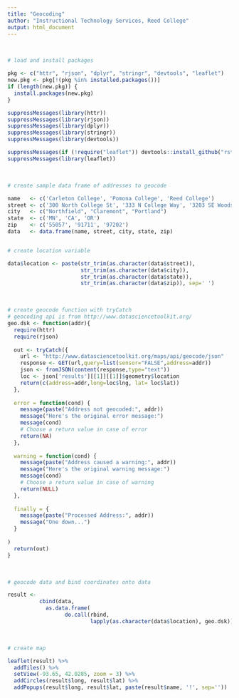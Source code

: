 ```yaml
---
title: "Geocoding"
author: "Instructional Technology Services, Reed College"
output: html_document
---
```


<br/>

```r

# load and install packages

pkg <- c("httr", "rjson", "dplyr", "stringr", "devtools", "leaflet")
new.pkg <- pkg[!(pkg %in% installed.packages())]
if (length(new.pkg)) {
  install.packages(new.pkg)
}

suppressMessages(library(httr))
suppressMessages(library(rjson))
suppressMessages(library(dplyr))
suppressMessages(library(stringr))
suppressMessages(library(devtools))

suppressMessages(if (!require("leaflet")) devtools::install_github("rstudio/leaflet"))
suppressMessages(library(leaflet))
```

<br/>

```r

# create sample data frame of addresses to geocode

name   <- c('Carleton College', 'Pomona College', 'Reed College')
street <- c('300 North College St', '333 N College Way', '3203 SE Woodstock Blvd') 
city   <- c("Northfield", "Claremont", "Portland") 
state  <- c('MN', 'CA', 'OR') 
zip    <- c('55057', '91711', '97202')
data   <- data.frame(name, street, city, state, zip)      


# create location variable 

data$location <- paste(str_trim(as.character(data$street)),
                       str_trim(as.character(data$city)),
                       str_trim(as.character(data$state)),
                       str_trim(as.character(data$zip)), sep=' ')


```

<br/>

```r

# create geocode function with tryCatch 
# geocoding api is from http://www.datasciencetoolkit.org/
geo.dsk <- function(addr){
  require(httr)
  require(rjson)
  
  out <- tryCatch({
    url <- "http://www.datasciencetoolkit.org/maps/api/geocode/json"
    response <- GET(url,query=list(sensor="FALSE",address=addr))
    json <- fromJSON(content(response,type="text"))
    loc <- json['results'][[1]][[1]]$geometry$location
    return(c(address=addr,long=loc$lng, lat= loc$lat))
  },
  
  error = function(cond) {
    message(paste("Address not geocoded:", addr))
    message("Here's the original error message:")
    message(cond)
    # Choose a return value in case of error
    return(NA)
  },
  
  warning = function(cond) {
    message(paste("Address caused a warning:", addr))
    message("Here's the original warning message:")
    message(cond)
    # Choose a return value in case of warning
    return(NULL)
  },
  
  finally = {
    message(paste("Processed Address:", addr))
    message("One down...")
  }
  
)
  return(out)
}

```

<br/>

```r

# geocode data and bind coordinates onto data

result <- 
          cbind(data,
            as.data.frame(
                  do.call(rbind,
                          lapply(as.character(data$location), geo.dsk))))

```

<br/>

```r

# create map

leaflet(result) %>%
  addTiles() %>%
  setView(-93.65, 42.0285, zoom = 3) %>%
  addCircles(result$long, result$lat) %>%
  addPopups(result$long, result$lat, paste(result$name, '!', sep=''))


```

